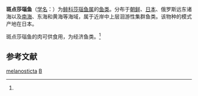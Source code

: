 {{Speciesbox
| taxon = Sardinops melanosticta
| image = Sardinops melanostictus.jpg
| binomial_authority = (Temminck et Schlegel, 1846)<ref name='id5351'>{{cite web| url =http://www.bioinfo.cn/db05/BjdwSpecies.php?action=view&id=5351| title =斑点莎瑙鱼| work =《中国动物物种编目数据库》| publisher =中国科学院微生物研究所| author =中国科学院动物研究所| accessdate =2009-04-11| deadurl =yes| archiveurl =https://web.archive.org/web/20160305032228/http://www.bioinfo.cn/db05/BjdwSpecies.php?action=view&id=5351| archivedate =2016-03-05}}</ref>
}}

'''斑点莎瑙鱼'''（[[学名|学名]]：{{lang|la|''Sardinops melanosticta''}}）为[[鲱科|鲱科]][[莎瑙鱼属|莎瑙鱼属]]的[[鱼类|鱼类]]。分布于[[朝鲜|朝鲜]]、[[日本|日本]]、俄罗斯远东诸海以及[[南海|南海]]、东海和黄海等海域，属于近岸中上层洄游性集群鱼类。该物种的模式产地在日本。

斑点莎瑙鱼的肉可供食用，为经济鱼类。<ref name='id5351'/>

== 参考文献 ==
{{reflist}}

{{Taxonbar|from=Q2946834}}

[[Category:莎瑙鱼属|melanosticta]]
[[Category:_1846年描述的鱼类|B]]


{{鯡形目小作品}}